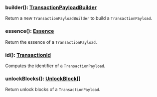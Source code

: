 

### builder(): [TransactionPayloadBuilder](#transactionpayloadbuilder)

Return a new `TransactionPayloadBuilder` to build a `TransactionPayload`.

### essence(): [Essence](#essence)

Return the essence of a `TransactionPayload`.

### id(): [TransactionId](#transactionid)

Computes the identifier of a `TransactionPayload`.

### unlockBlocks(): [UnlockBlock[]](#unlockblock)

Return unlock blocks of a `TransactionPayload`.
